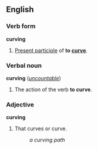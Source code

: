 ==English==
===Verb form===
'''curving'''
 
#[[Present participle]] of '''to [[curve]]'''.
 
===Verbal noun===
'''curving''' (''[[uncountable]]'')
 
#The action of the verb '''to curve'''.
 
===Adjective===
'''curving'''
 
#That curves or curve.
#:''a curving path''